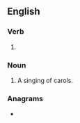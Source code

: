 ==English==

===Verb===
{{head|en|verb form}}

# {{lb|en|US}} {{present participle of|carol|lang=en|nocat=1}}

===Noun===
{{en-noun}}

# A singing of carols.

===Anagrams===
* {{anagrams|en|a=acgilnor|garcinol|oracling}}